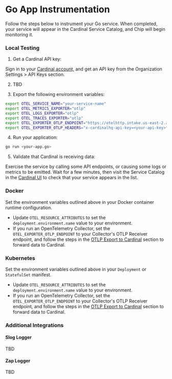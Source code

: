 # Go App Instrumentation

Follow the steps below to instrument your Go service. When completed, your service will appear in the Cardinal Service Catalog, and Chip will begin monitoring it.

### Local Testing

1. Get a Cardinal API key:

Sign in to your [Cardinal account,](http://app.cardinalhq.io) and get an API key from the Organization Settings > API Keys section.

2. TBD

3. Export the following environment variables:

```sh copy
export OTEL_SERVICE_NAME="your-service-name"
export OTEL_METRICS_EXPORTER="otlp"
export OTEL_LOGS_EXPORTER="otlp"
export OTEL_TRACES_EXPORTER="otlp"
export OTEL_EXPORTER_OTLP_ENDPOINT="https://otelhttp.intake.us-east-2.aws.cardinalhq.io"
export OTEL_EXPORTER_OTLP_HEADERS="x-cardinalhq-api-key=<your-api-key>"
```

4. Run your application:

```sh copy
go run <your-app.go>
```

5. Validate that Cardinal is receiving data:

Exercise the service by calling some API endpoints, or causing some logs or metrics to be emitted. Wait for a few minutes, then visit the Service Catalog in the [Cardinal UI](http://app.cardinalhq.io) to check that your service appears in the list.

### Docker

Set the environment variables outlined above in your Docker container runtime configuration. 

- Update `OTEL_RESOURCE_ATTRIBUTES` to set the `deployment.environment.name` value to your environment.
- If you run an OpenTelemetry Collector, set the `OTEL_EXPORTER_OTLP_ENDPOINT` to your Collector's OTLP Receiver endpoint, and follow the steps in the [OTLP Export to Cardinal](/otel-collectors/export-to-cardinal) section to forward data to Cardinal.

### Kubernetes

Set the environment variables outlined above in your `Deployment` or `StatefulSet` manifest. 

- Update `OTEL_RESOURCE_ATTRIBUTES` to set the `deployment.environment.name` value to your environment.
- If you run an OpenTelemetry Collector, set the `OTEL_EXPORTER_OTLP_ENDPOINT` to your Collector's OTLP Receiver endpoint, and follow the steps in the [OTLP Export to Cardinal](/otel-collectors/export-to-cardinal) section to forward data to Cardinal.

### Additional Integrations

#### Slog Logger

TBD

#### Zap Logger

TBD